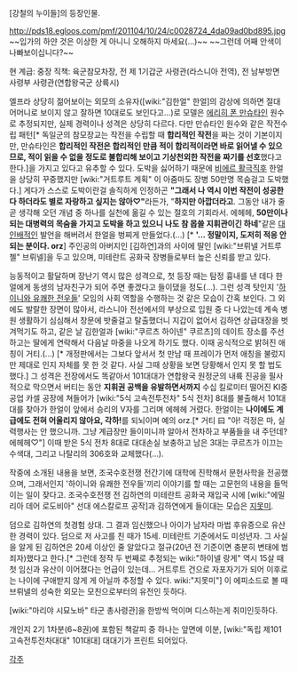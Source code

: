 [강철의 누이들]의 등장인물.

http://pds18.egloos.com/pmf/201104/10/24/c0028724_4da09ad0bd895.jpg
~~입가의 하얀 것은 이상한 게 아니니 오해하지 마세요(...)~~ ~~그런데 어째 안색이 나빠보이십니다?~~

현 계급: 중장
직책: 육군참모차장, 전 제 1기갑군 사령관(라스니아 전역), 전 남부방면 사령부 사령관(연합왕국군 상륙시)

엘프라 상당히 젊어보이는 외모의 소유자([wiki:"김한얼" 한얼]의 감상에 의하면 절대 어머니로 보이지 않고 잘하면 10대로도 보인다고...)로 모델은 [[에리히 폰 만슈타인]] 원수로 추정되지만, 실제 경력이나 성격은 상당히 다르다. 다만 만슈타인 원수와 같은 작전수립 패턴[* 독일군의 참모장교는 작전을 수립할 때 '''합리적인 작전'''을 짜는 것이 기본이지만, 만슈타인은 '''합리적인 작전은 합리적인 만큼 적이 합리적이라면 바로 읽어낼 수 있으므로, 적이 읽을 수 없을 정도로 불합리해 보이고 기상천외한 작전을 짜기를 선호'''했다고 한다.]을 가지고 있다고 유추할 수 있다. 도박을 싫어하기 때문에 [[비에르 활극]]직후 한얼을 상당히 꾸중했지만 [wiki:"거트루트 계획" 이 아줌마도 장병 50만명 목숨걸고 도박했다.] 게다가 스스로 도박이란걸 솔직하게 인정하곤 '''"그래서 나 역시 이번 작전이 성공한다 하더라도 별로 자랑하고 싶지는 않아♡"'''라든가, "'''하지만 아깝더라고'''. 그동안 내가 줄곧 생각해 오던 개념 중 하나를 실천에 옮길 수 있는 절호의 기회라서. 에헤헤, '''50만이나 되는 대병력의 목숨을 가지고 도박을 하고 있으니 나도 참 몹쓸 지휘관이긴 하네'''"같은 [[대인배]]적인 발언을 해버려서 한얼을 벙찌게 만들었다.(...) [* ''''... 정말이지, 도저히 적응 안 되는 분이다. orz''']
주인공의 아버지인 [김하연]과의 사이에 딸인 [wiki:"브뤼넬 거트루첼" 브뤼넬]을 두고 있으며, 미테란트 공화국 장병들로부터 높은 신뢰를 받고 있다. 

능동적이고 활달하며 장난기 역시 많은 성격으로, 첫 등장 때는 탐정 흉내를 낸 데다 한얼에게 동생의 남자친구가 되어 주면 좋겠다고 들이댔을 정도(...). 그런 성격 탓인지 '[[하이니와 유쾌한 전우들]]' 모임의 사회 역할을 수행하는 것 같은 모습이 간혹 보인다. 그 외에도 발랄한 장면이 많아서, 라스니아 전선에서의 부상으로 입원 중 다 나았는데 계속 병원 생활하기 심심해서 창문에 밧줄걸고 탈출했더니 지갑이 없어서 김하연 상급대장을 벗겨먹기도 하고, 같은 날 김한얼과 [wiki:"쿠르츠 하이넨" 쿠르츠]의 데이트 장소를 주선하고는 딸에게 연락해서 다음날 마중을 나오게 하기도 했다. 이때 공식적으로 밝혀진 애칭이 거티.(...) [* 개정판에서는 그보다 앞서서 첫 만남 때 프레이가 먼저 애칭을 불렀지만 제대로 인지 자체를 못 한 것 같다. 사실 그때 상황을 보면 당황해서 인지 못 할 법도 했다.] 그 성격은 전장에서도 똑같아서 101대대가 연합왕국 원정군의 내륙 진공을 필사적으로 막으면서 버티는 동안 '''지휘권 공백을 유발하면서까지''' 수십 킬로미터 떨어진 KI중공업 카셀 공장에 쳐들어가 [wiki:"5식 고속전투전차" 5식 전차] 8대를 불출해서 101대대를 찾아가 한얼이 앞에서 승리의 V자를 그리며 에헤헤 거렸다. 한얼이는 '''나이에도 계급에도 전혀 어울리지 않아요, 각하!'''를 되뇌이며 예의 orz.[* 거티 曰 "아! 걱정은 마, 실력행사는 안 했으니까. 그냥 계급장만 들이미니까 알아서 전차하고 부품들을 내 주던데? 에헤헤♡"] 이때 받은 5식 전차 8대로 대대손실 보충하고 남은 3대는 쿠르츠가 이끄는 수색대, 그리고 나탈리의 306호와 교체했다(...).

작중에 소개된 내용을 보면, 조국수호전쟁 전간기에 대학에 진학해서 문헌사학을 전공했으며, 그래서인지 '하이니와 유쾌한 전우들'끼리 이야기를 할 때는 고문헌의 내용을 들먹이는 일이 잦다고. 조국수호전쟁 전 김하연의 미테란트 공화국 재입국 시에 [wiki:"에밀리아 데어 로도비아" 선대 에스칼로프 공작]과 김하연에게 들이대는 모습은 [[지못미]].

덤으로 김하연의 첫경험 상대. 그 결과 임신했으나 아이가 남자라 마법 후유증으로 유산한 경력이 있다. 덤으로 저 사고를 친 때가 15세. 미테란트 기준에서도 미성년자. 그 사실을 알게 된 김하연은 20세 이상인 줄 알았다고 절규(20년 전 기준이면 충분히 변태에 범죄자)했다고 한다.[* 그런데 정작 두 번째로 추정되는 wiki:"하이넬 랑게" 역시 15살 때 첫 임신과 유산이 이어졌다는 언급이 있는데... 거트루트 건으로 자포자기가 되어 이후로는 나이에 구애받지 않게 게 아닐까 추정할 수 있다. wiki:"지못미"] 이 에피소드로 볼 때 브뤼넬의 성숙한 외모는 모친으로부터의 유전인 듯하다.

[wiki:"마리야 시묘노바" 타군 총사령관]을 한방씩 먹이며 디스하는게 취미인듯하다. 

개인지 2기 1차분(6~8권)에 포함된 책갈피 중 하나는 앞면에 이분, [wiki:"독립 제101고속전투전차대대" 101대대] 대대기가 프린트 되어있다.

[[각주]]
